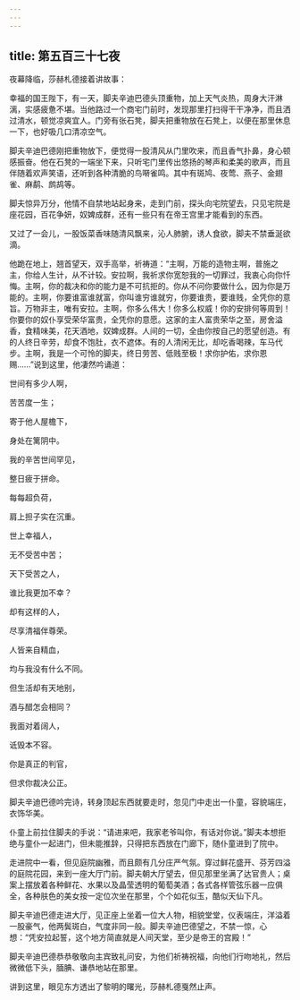 ```yaml
---
---
---
```

title: 第五百三十七夜
---






夜幕降临，莎赫札德接着讲故事：





幸福的国王陛下，有一天，脚夫辛迪巴德头顶重物，加上天气炎热，周身大汗淋漓，实感疲惫不堪。当他路过一个商宅门前时，发现那里打扫得干干净净，而且洒过清水，顿觉凉爽宜人。门旁有张石凳，脚夫把重物放在石凳上，以便在那里休息一下，也好吸几口清凉空气。

脚夫辛迪巴德刚把重物放下，便觉得一股清风从门里吹来，而且香气扑鼻，身心顿感振奋。他在石凳的一端坐下来，只听宅门里传出悠扬的琴声和柔美的歌声，而且伴随着欢声笑语，还听到各种清脆的鸟啭雀鸣。其中有斑鸠、夜莺、燕子、金翅雀、麻鹬、鹧鸪等。

脚夫惊异万分，他情不自禁地站起身来，走到门前，探头向宅院望去，只见宅院是座花园，百花争妍，奴婢成群，还有一些只有在帝王宫里才能看到的东西。

又过了一会儿，一股饭菜香味随清风飘来，沁人肺腑，诱人食欲，脚夫不禁垂涎欲滴。

他跪在地上，翘首望天，双手高举，祈祷道：“主啊，万能的造物主啊，普施之主，你给人生计，从不计较。安拉啊，我祈求你宽恕我的一切罪过，我衷心向你忏悔。主啊，你的裁决和你的能力是不可抗拒的。你从不问你要做什么，因为你是万能的。主啊，你要谁富谁就富，你叫谁穷谁就穷，你要谁贵，要谁贱，全凭你的意旨。万物非主，唯有安拉。主啊，你多么伟大！你多么权威！你的安排何等周到！你要你的奴仆享受荣华富贵，全凭你的意愿。这家的主人富贵荣华之至，房舍溢香，食精味美，花天酒地，奴婢成群。人间的一切，全由你按自己的愿望创造。有的人终日辛劳，却食不饱肚，衣不遮体。有的人清闲无比，却吃香喝辣，车马代步。主啊，我是一个可怜的脚夫，终日劳苦、低贱至极！求你护佑，求你恩赐……”说到这里，他凄然吟诵道：


世间有多少人啊，

苦苦度一生；

寄于他人屋檐下，

身处在篱阴中。

我的辛苦世间罕见，

整日疲于拼命。

每每超负荷，

肩上担子实在沉重。

世上幸福人，

无不受苦中苦；

天下受苦之人，

谁比我更加不幸？

却有这样的人，

尽享清福伴尊荣。

人皆来自精血，

均与我没有什么不同。

但生活却有天地别，

酒与醋怎会相同？

我面对着阔人，

诋毁本不容。

你是真正的判官，

但求你裁决公正。



脚夫辛迪巴德吟完诗，转身顶起东西就要走时，忽见门中走出一仆童，容貌端庄，衣饰华美。

仆童上前拉住脚夫的手说：“请进来吧，我家老爷叫你，有话对你说。”脚夫本想拒绝与童仆一起进门，但未能推辞，只得把东西放在门廊下，随仆童进到了院中。

走进院中一看，但见庭院幽雅，而且颇有几分庄严气氛。穿过鲜花盛开、芬芳四溢的庭院花园，来到一座大厅门前。脚夫朝大厅望去，但见那里坐满了达官贵人；桌案上摆放着各种鲜花、水果以及晶莹透明的葡萄美酒；各式各样管弦乐器一应俱全，各种肤色的美女按一定位次坐在那里，个个如花似玉，酷似天仙下凡。

脚夫辛迪巴德走进大厅，见正座上坐着一位大人物，相貌堂堂，仪表端庄，洋溢着一股豪气，他两鬓斑白，气度非同一般。脚夫辛迪巴德望之，不禁一惊，心想：“凭安拉起誓，这个地方简直就是人间天堂，至少是帝王的宫殿！”

脚夫辛迪巴德恭恭敬敬向主宾致礼问安，为他们祈祷祝福，向他们行吻地礼，然后微微低下头，腼腆、谦恭地站在那里。





讲到这里，眼见东方透出了黎明的曙光，莎赫札德戛然止声。
